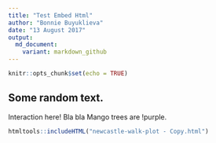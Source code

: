 ```yaml
---
title: "Test Embed Html"
author: "Bonnie Buyuklieva"
date: "13 August 2017"
output: 
  md_document:
    variant: markdown_github
---
```


```r
knitr::opts_chunk$set(echo = TRUE)
```

## Some random text. 
Interaction here! Bla bla
Mango trees are !purple.


```r
htmltools::includeHTML("newcastle-walk-plot - Copy.html")
```

